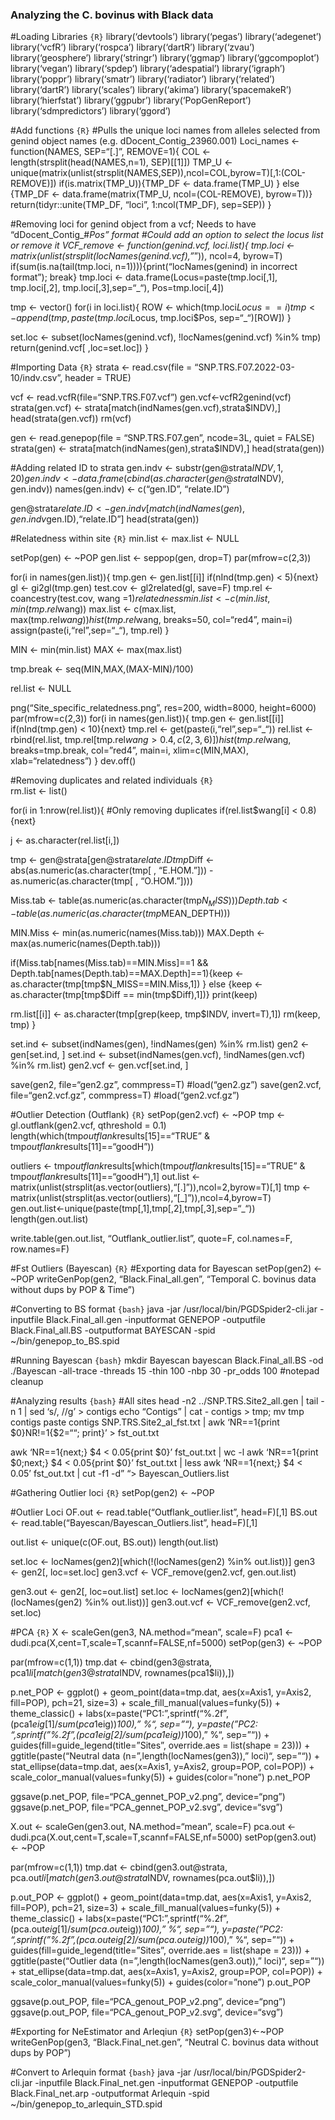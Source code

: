 ### Analyzing the C. bovinus with Black data ###

#Loading Libraries
```{R}```
library('devtools')
library('pegas')
library('adegenet')
library('vcfR') 
library('rospca')
library('dartR')
library('zvau')
library('geosphere')
library('stringr')
library('ggmap')
library('ggcompoplot')
library('vegan')
library('spdep')
library('adespatial')
library('igraph')
library('poppr') 
library('smatr')
library('radiator')
library('related')
library('dartR')
library('scales')
library('akima')
library('spacemakeR')
library('hierfstat')
library('ggpubr')
library('PopGenReport')
library('sdmpredictors') 
library('ggord')


#Add functions
```{R}```
#Pulls the unique loci names from alleles selected from genind object names (e.g. dDocent_Contig_23960.001)
Loci_names <- function(NAMES, SEP="[.]", REMOVE=1){
COL <- length(strsplit(head(NAMES,n=1), SEP)[[1]])
TMP_U <- unique(matrix(unlist(strsplit(NAMES,SEP)),ncol=COL,byrow=T)[,1:(COL-REMOVE)])
if(is.matrix(TMP_U)){TMP_DF <- data.frame(TMP_U)
} else {TMP_DF <- data.frame(matrix(TMP_U, ncol=(COL-REMOVE), byrow=T))}
return(tidyr::unite(TMP_DF, "loci", 1:ncol(TMP_DF), sep=SEP))
}

#Removing loci for genind object from a vcf; Needs to have "dDocent_Contig_#_Pos" format
#Could add an option to select the locus list or remove it
VCF_remove <- function(genind.vcf, loci.list){
tmp.loci <- matrix(unlist(strsplit(locNames(genind.vcf),"_")), ncol=4, byrow=T)
if(sum(is.na(tail(tmp.loci, n=1)))){print("locNames(genind) in incorrect format"); break}
tmp.loci <- data.frame(Locus=paste(tmp.loci[,1], tmp.loci[,2], tmp.loci[,3],sep="_"), Pos=tmp.loci[,4])

tmp <- vector()
for(i in loci.list){
ROW <- which(tmp.loci$Locus == i)
tmp <- append(tmp,paste(tmp.loci$Locus, tmp.loci$Pos, sep="_")[ROW])
}

set.loc <- subset(locNames(genind.vcf), !locNames(genind.vcf) %in% tmp)
return(genind.vcf[ ,loc=set.loc])
}

#Importing Data
```{R}```
strata <- read.csv(file = "SNP.TRS.F07.2022-03-10/indv.csv", header = TRUE)

vcf <- read.vcfR(file="SNP.TRS.F07.vcf")
gen.vcf<-vcfR2genind(vcf)
strata(gen.vcf) <- strata[match(indNames(gen.vcf),strata$INDV),]
head(strata(gen.vcf))
rm(vcf)

gen <- read.genepop(file = "SNP.TRS.F07.gen", ncode=3L, quiet = FALSE)
strata(gen) <- strata[match(indNames(gen),strata$INDV),]
head(strata(gen))

#Adding related ID to strata
gen.indv <- substr(gen@strata$INDV, 1, 20)
gen.indv <- data.frame(cbind(as.character(gen@strata$INDV), gen.indv))
names(gen.indv) <- c("gen.ID", "relate.ID")

gen@strata$relate.ID <- gen.indv[match(indNames(gen),gen.indv$gen.ID),"relate.ID"]
head(strata(gen))

#Relatedness within site
```{R}```
min.list <- max.list <- NULL

setPop(gen) <- ~POP
gen.list <- seppop(gen, drop=T)
par(mfrow=c(2,3))

for(i in names(gen.list)){
tmp.gen <- gen.list[[i]]
if(nInd(tmp.gen) < 5){next}
gl <- gi2gl(tmp.gen)
test.cov <- gl2related(gl, save=F)
tmp.rel <- coancestry(test.cov, wang =1)$relatedness
min.list <- c(min.list, min(tmp.rel$wang))
max.list <- c(max.list, max(tmp.rel$wang))
hist(tmp.rel$wang, breaks=50, col="red4", main=i)
assign(paste(i,"rel",sep="_"), tmp.rel)
}

MIN <- min(min.list)
MAX <- max(max.list)

tmp.break <- seq(MIN,MAX,(MAX-MIN)/100)

rel.list <- NULL

png("Site_specific_relatedness.png", res=200, width=8000, height=6000)
par(mfrow=c(2,3))
for(i in names(gen.list)){
tmp.gen <- gen.list[[i]]
if(nInd(tmp.gen) < 10){next}
tmp.rel <- get(paste(i,"rel",sep="_"))
rel.list <- rbind(rel.list, tmp.rel[tmp.rel$wang > 0.4,c(2,3,6)])
hist(tmp.rel$wang, breaks=tmp.break, col="red4", main=i, xlim=c(MIN,MAX), xlab="relatedness")
}
dev.off()

#Removing duplicates and related individuals
```{R}```	
rm.list <- list()

for(i in 1:nrow(rel.list)){
#Only removing duplicates
if(rel.list$wang[i] < 0.8){next}

j <- as.character(rel.list[i,])

tmp <- gen@strata[gen@strata$relate.ID %in% j, ]
tmp$Diff <- abs(as.numeric(as.character(tmp[ , "E.HOM."])) - as.numeric(as.character(tmp[ , "O.HOM."])))

Miss.tab <- table(as.numeric(as.character(tmp$N_MISS)))
Depth.tab <- table(as.numeric(as.character(tmp$MEAN_DEPTH)))

MIN.Miss <- min(as.numeric(names(Miss.tab)))
MAX.Depth <- max(as.numeric(names(Depth.tab)))

if(Miss.tab[names(Miss.tab)==MIN.Miss]==1 && Depth.tab[names(Depth.tab)==MAX.Depth]==1){keep <- as.character(tmp[tmp$N_MISS==MIN.Miss,1])
} else {keep <- as.character(tmp[tmp$Diff == min(tmp$Diff),1])}
print(keep)

rm.list[[i]] <- as.character(tmp[grep(keep, tmp$INDV, invert=T),1])
rm(keep, tmp)
}

set.ind <- subset(indNames(gen), !indNames(gen) %in% rm.list)
gen2 <- gen[set.ind, ]
set.ind <- subset(indNames(gen.vcf), !indNames(gen.vcf) %in% rm.list)
gen2.vcf <- gen.vcf[set.ind, ]

save(gen2, file="gen2.gz", commpress=T)
#load("gen2.gz")
save(gen2.vcf, file="gen2.vcf.gz", commpress=T)
#load("gen2.vcf.gz")

#Outlier Detection (Outflank)
```{R}```
setPop(gen2.vcf) <- ~POP
tmp <- gl.outflank(gen2.vcf, qthreshold = 0.1)
length(which(tmp$outflank$results[15]=="TRUE" & tmp$outflank$results[11]=="goodH"))

outliers <- tmp$outflank$results[which(tmp$outflank$results[15]=="TRUE" & tmp$outflank$results[11]=="goodH"),1]
out.list <- matrix(unlist(strsplit(as.vector(outliers),"[.]")),ncol=2,byrow=T)[,1]
tmp <- matrix(unlist(strsplit(as.vector(outliers),"[_]")),ncol=4,byrow=T)
gen.out.list<-unique(paste(tmp[,1],tmp[,2],tmp[,3],sep="_"))
length(gen.out.list) 

write.table(gen.out.list, "Outflank_outlier.list", quote=F, col.names=F, row.names=F)

#Fst Outliers (Bayescan)
```{R}```
#Exporting data for Bayescan
setPop(gen2) <- ~POP
writeGenPop(gen2, "Black.Final_all.gen", "Temporal C. bovinus data without dups by POP & Time")

#Converting to BS format
```{bash}```
java -jar /usr/local/bin/PGDSpider2-cli.jar -inputfile Black.Final_all.gen -inputformat GENEPOP -outputfile Black.Final_all.BS -outputformat BAYESCAN -spid ~/bin/genepop_to_BS.spid

#Running Bayescan
```{bash}```
mkdir Bayescan
bayescan Black.Final_all.BS -od ./Bayescan -all-trace -threads 15 -thin 100 -nbp 30 -pr_odds 100
 #notepad cleanup

#Analyzing results
```{bash}```
#All sites
head -n2 ../SNP.TRS.Site2_all.gen | tail -n 1 | sed 's/, /\n/g' > contigs
echo "Contigs" | cat - contigs > tmp; mv tmp contigs
paste contigs SNP.TRS.Site2_al_fst.txt | awk 'NR==1{print $0}NR!=1{$2=""; print}' > fst_out.txt

awk 'NR==1{next;} $4 < 0.05{print $0}' fst_out.txt | wc -l
awk 'NR==1{print $0;next;} $4 < 0.05{print $0}' fst_out.txt | less
awk 'NR==1{next;} $4 < 0.05' fst_out.txt | cut -f1 -d" "> Bayescan_Outliers.list

#Gathering Outlier loci
```{R}```
setPop(gen2) <- ~POP

#Outlier Loci
OF.out <- read.table("Outflank_outlier.list", head=F)[,1]
BS.out <- read.table("Bayescan/Bayescan_Outliers.list", head=F)[,1]

out.list <- unique(c(OF.out, BS.out))
length(out.list)

set.loc <- locNames(gen2)[which(!(locNames(gen2) %in% out.list))]
gen3 <- gen2[, loc=set.loc]
gen3.vcf <- VCF_remove(gen2.vcf, gen.out.list)

gen3.out <- gen2[, loc=out.list]
set.loc <- locNames(gen2)[which(!(locNames(gen2) %in% out.list))]
gen3.out.vcf <- VCF_remove(gen2.vcf, set.loc)

#PCA
```{R}```
X <- scaleGen(gen3, NA.method="mean", scale=F)
pca1 <- dudi.pca(X,cent=T,scale=T,scannf=FALSE,nf=5000)
setPop(gen3) <- ~POP

par(mfrow=c(1,1))
tmp.dat <- cbind(gen3@strata, pca1$li[match(gen3@strata$INDV, rownames(pca1$li)),])

p.net_POP <- ggplot() + geom_point(data=tmp.dat, aes(x=Axis1, y=Axis2, fill=POP), pch=21, size=3) + scale_fill_manual(values=funky(5)) + theme_classic() + 
labs(x=paste("PC1: ",sprintf("%.2f",(pca1$eig[1]/sum(pca1$eig))*100)," %", sep=""), y=paste("PC2: ",sprintf("%.2f",(pca1$eig[2]/sum(pca1$eig))*100)," %", sep="")) +
guides(fill=guide_legend(title="Sites", override.aes = list(shape = 23))) + 
ggtitle(paste("Neutral data (n=",length(locNames(gen3))," loci)", sep="")) + 
stat_ellipse(data=tmp.dat, aes(x=Axis1, y=Axis2, group=POP, col=POP)) + scale_color_manual(values=funky(5)) + guides(color="none")
p.net_POP

ggsave(p.net_POP, file="PCA_gennet_POP_v2.png", device="png")
ggsave(p.net_POP, file="PCA_gennet_POP_v2.svg", device="svg")

X.out <- scaleGen(gen3.out, NA.method="mean", scale=F)
pca.out <- dudi.pca(X.out,cent=T,scale=T,scannf=FALSE,nf=5000)
setPop(gen3.out) <- ~POP

par(mfrow=c(1,1))
tmp.dat <- cbind(gen3.out@strata, pca.out$li[match(gen3.out@strata$INDV, rownames(pca.out$li)),])

p.out_POP <- ggplot() + geom_point(data=tmp.dat, aes(x=Axis1, y=Axis2, fill=POP), pch=21, size=3) + scale_fill_manual(values=funky(5)) + theme_classic() + 
labs(x=paste("PC1: ",sprintf("%.2f",(pca.out$eig[1]/sum(pca.out$eig))*100)," %", sep=""), y=paste("PC2: ",sprintf("%.2f",(pca.out$eig[2]/sum(pca.out$eig))*100)," %", sep="")) +
guides(fill=guide_legend(title="Sites", override.aes = list(shape = 23))) + 
ggtitle(paste("Outlier data (n=",length(locNames(gen3.out))," loci)", sep="")) + 
stat_ellipse(data=tmp.dat, aes(x=Axis1, y=Axis2, group=POP, col=POP)) + scale_color_manual(values=funky(5)) + guides(color="none")
p.out_POP

ggsave(p.out_POP, file="PCA_genout_POP_v2.png", device="png")
ggsave(p.out_POP, file="PCA_genout_POP_v2.svg", device="svg")

#Exporting for NeEstimator and Arleqiun
```{R}```
setPop(gen3)<-~POP
writeGenPop(gen3, "Black.Final_net.gen", "Neutral C. bovinus data without dups by POP")

#Convert to Arlequin format
```{bash}```
java -jar /usr/local/bin/PGDSpider2-cli.jar -inputfile Black.Final_net.gen -inputformat GENEPOP -outputfile Black.Final_net.arp -outputformat Arlequin -spid ~/bin/genepop_to_arlequin_STD.spid
